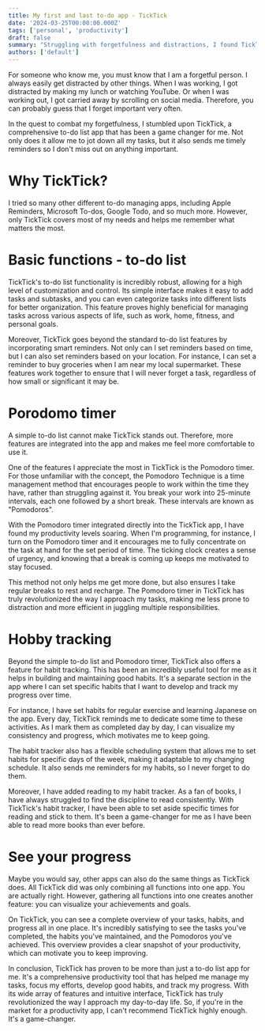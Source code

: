 ```yaml
---
title: My first and last to-do app - TickTick
date: '2024-03-25T00:00:00.000Z'
tags: ['personal', 'productivity']
draft: false
summary: "Struggling with forgetfulness and distractions, I found TickTick, a comprehensive to-do list app that revolutionized my productivity. Its robust features, including smart reminders, a Pomodoro timer, and habit tracking, help me stay organized and focused, making it an invaluable tool in my daily life."
authors: ['default']
---
```


For someone who know me, you must know that I am a forgetful person. I always easily get distracted by other things. When I was working, I got distracted by making my lunch or watching YouTube. Or when I was working out, I got carried away by scrolling on social media. Therefore, you can probably guess that I forget important very often.

In the quest to combat my forgetfulness, I stumbled upon TickTick, a comprehensive to-do list app that has been a game changer for me. Not only does it allow me to jot down all my tasks, but it also sends me timely reminders so I don't miss out on anything important.

# Why TickTick?

I tried so many other different to-do managing apps, including Apple Reminders, Microsoft To-dos, Google Todo, and so much more. However, only TickTick covers most of my needs and helps me remember what matters the most.

# Basic functions - to-do list

TickTick's to-do list functionality is incredibly robust, allowing for a high level of customization and control. Its simple interface makes it easy to add tasks and subtasks, and you can even categorize tasks into different lists for better organization. This feature proves highly beneficial for managing tasks across various aspects of life, such as work, home, fitness, and personal goals.

Moreover, TickTick goes beyond the standard to-do list features by incorporating smart reminders. Not only can I set reminders based on time, but I can also set reminders based on your location. For instance, I can set a reminder to buy groceries when I am near my local supermarket. These features work together to ensure that I will never forget a task, regardless of how small or significant it may be.

# Porodomo timer

A simple to-do list cannot make TickTick stands out. Therefore, more features are integrated into the app and makes me feel more comfortable to use it.

One of the features I appreciate the most in TickTick is the Pomodoro timer. For those unfamiliar with the concept, the Pomodoro Technique is a time management method that encourages people to work within the time they have, rather than struggling against it. You break your work into 25-minute intervals, each one followed by a short break. These intervals are known as "Pomodoros".

With the Pomodoro timer integrated directly into the TickTick app, I have found my productivity levels soaring. When I'm programming, for instance, I turn on the Pomodoro timer and it encourages me to fully concentrate on the task at hand for the set period of time. The ticking clock creates a sense of urgency, and knowing that a break is coming up keeps me motivated to stay focused.

This method not only helps me get more done, but also ensures I take regular breaks to rest and recharge. The Pomodoro timer in TickTick has truly revolutionized the way I approach my tasks, making me less prone to distraction and more efficient in juggling multiple responsibilities.

# Hobby tracking

Beyond the simple to-do list and Pomodoro timer, TickTick also offers a feature for habit tracking. This has been an incredibly useful tool for me as it helps in building and maintaining good habits. It's a separate section in the app where I can set specific habits that I want to develop and track my progress over time.

For instance, I have set habits for regular exercise and learning Japanese on the app. Every day, TickTick reminds me to dedicate some time to these activities. As I mark them as completed day by day, I can visualize my consistency and progress, which motivates me to keep going.

The habit tracker also has a flexible scheduling system that allows me to set habits for specific days of the week, making it adaptable to my changing schedule. It also sends me reminders for my habits, so I never forget to do them.

Moreover, I have added reading to my habit tracker. As a fan of books, I have always struggled to find the discipline to read consistently. With TickTick's habit tracker, I have been able to set aside specific times for reading and stick to them. It's been a game-changer for me as I have been able to read more books than ever before.

# See your progress

Maybe you would say, other apps can also do the same things as TickTick does. All TickTick did was only combining all functions into one app. You are actually right. However, gathering all functions into one creates another feature: you can visualize your achievements and goals.

On TickTick, you can see a complete overview of your tasks, habits, and progress all in one place. It's incredibly satisfying to see the tasks you've completed, the habits you've maintained, and the Pomodoros you've achieved. This overview provides a clear snapshot of your productivity, which can motivate you to keep improving.

In conclusion, TickTick has proven to be more than just a to-do list app for me. It's a comprehensive productivity tool that has helped me manage my tasks, focus my efforts, develop good habits, and track my progress. With its wide array of features and intuitive interface, TickTick has truly revolutionized the way I approach my day-to-day life. So, if you're in the market for a productivity app, I can't recommend TickTick highly enough. It's a game-changer.